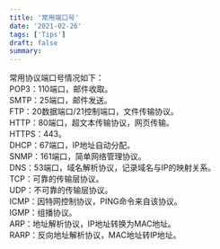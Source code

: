 ```yaml
---
title: '常用端口号'
date: '2021-02-26'
tags: ['Tips']
draft: false
summary: 
---
```


常用协议端口号情况如下：  
POP3：110端口，邮件收取。  
SMTP：25端口，邮件发送。  
FTP：20数据端口/21控制端口，文件传输协议。  
HTTP：80端口，超文本传输协议，网页传输。  
HTTPS：443。   
DHCP：67端口，IP地址自动分配。  
SNMP：161端口，简单网络管理协议。  
DNS：53端口，域名解析协议，记录域名与IP的映射关系。  
TCP：可靠的传输层协议。  
UDP：不可靠的传输层协议。  
ICMP：因特网控制协议，PING命令来自该协议。  
IGMP：组播协议。  
ARP：地址解析协议，IP地址转换为MAC地址。  
RARP：反向地址解析协议，MAC地址转IP地址。